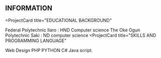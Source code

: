## INFORMATION

<ProjectCard
  title="EDUCATIONAL BACKGROUND"
>
  Federal Polytechnic Ilaro : HND Computer science
  The Oke Ogun Polytechnic Saki : ND computer science
</ProjectCard>
<ProjectCard
  title="SKILLS AND PROGRAMMING LANGUAGE"
>
  Web Design
  PHP
  PYTHON
  C# 
  Java script.
</ProjectCard>

